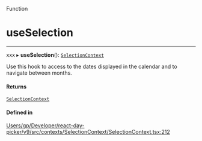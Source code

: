 <SectionTitle>Function</SectionTitle>

# useSelection

---

xxx
▸ **useSelection**(): [`SelectionContext`](/api/types/SelectionContext.md)

Use this hook to access to the dates displayed in the calendar and to navigate between months.

#### Returns

[`SelectionContext`](/api/types/SelectionContext.md)

#### Defined in

[Users/gp/Developer/react-day-picker/v9/src/contexts/SelectionContext/SelectionContext.tsx:212](https://github.com/gpbl/react-day-picker/blob/4d332a01b/src/contexts/SelectionContext/SelectionContext.tsx#L212)
